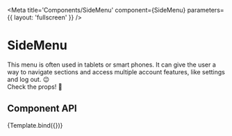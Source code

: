 
<Meta
  title='Components/SideMenu'
  component={SideMenu}
  parameters={{ layout: 'fullscreen' }}
/>

# SideMenu

This menu is often used in tablets or smart phones. It can give the user a way to navigate sections and access multiple account features, like settings and log out. 😉 <br />
Check the props! 👋 <br />

## Component API

<Props />


<Canvas>
  <Story
    name='SideMenu'
    args={{
      onClickCloseIcon: '',
      editLinkList: 'Edit',
      editLinkListClick: '',
      selectedItemList: '',
      expandedPanelListOfLinks: '',
      onChangeExpandedPanelListOfLinks: '',
      expandedIconColor: 'inherit',
      linkSelectedName: 'SelectedLink',
      selectedLinkColor: 'textPrimary',
      onClickLinkList: '',
      userName: 'Jane Doe',
      userSpeciality: 'Nurse',
      userImageClasses: '',
      hasImage: false,
      menuColor: '#FCFCFC',
      pathUserPhoto:
        'https://upload.wikimedia.org/wikipedia/commons/thumb/b/b4/The_Sun_by_the_Atmospheric_Imaging_Assembly_of_NASA%27s_Solar_Dynamics_Observatory_-_20100819.jpg/440px-The_Sun_by_the_Atmospheric_Imaging_Assembly_of_NASA%27s_Solar_Dynamics_Observatory_-_20100819.jpg',
      defaultPathUserPhoto:
        'https://icons-for-free.com/iconfiles/png/512/timer+icon-1320183326214705150.png',
      isMenuOpenActive: true,
      linksItemsTextColor: '#494949',
      userNameColor: '#494949',
      userSpecialityColor: '#494949',
      userLinksColor: 'textPrimary'
    }}
  >
    {Template.bind({})}
  </Story>
</Canvas>
